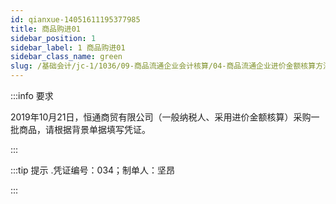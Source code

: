 ---
id: qianxue-14051611195377985
title: 商品购进01
sidebar_position: 1
sidebar_label: 1 商品购进01
sidebar_class_name: green
slug: /基础会计/jc-1/1036/09-商品流通企业会计核算/04-商品流通企业进价金额核算方法/qianxue-1405151458490147245/qianxue-14051611195377985/商品购进01
---

:::info 要求

2019年10月21日，恒通商贸有限公司（一般纳税人、采用进价金额核算）采购一批商品，请根据背景单据填写凭证。

:::

:::tip 提示
  .凭证编号：034；制单人：坚昂
:::
